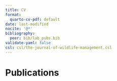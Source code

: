 ```yaml
---
title: CV
format:
  quarto-cv-pdf: default
date: last-modified
nocite: '@*'
bibliography: 
  peer: bib/lab_pubs.bib
validate-yaml: false
csl: csl/the-journal-of-wildlife-management.csl
---
```


# Publications
::: {#refs-peer}
:::
